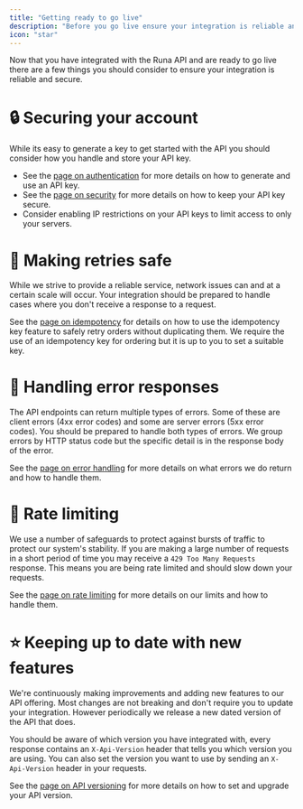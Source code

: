 ```yaml
---
title: "Getting ready to go live"
description: "Before you go live ensure your integration is reliable and secure"
icon: "star"
---
```


Now that you have integrated with the Runa API and are ready to go live there are a few things you should consider to ensure your integration is reliable and secure.

# 🔒 Securing your account

While its easy to generate a key to get started with the API you should consider how you handle and store your API key.

- See the [page on authentication](authentication) for more details on how to generate and use an API key.
- See the [page on security](security) for more details on how to keep your API key secure.
- Consider enabling IP restrictions on your API keys to limit access to only your servers.

# 🔄 Making retries safe

While we strive to provide a reliable service, network issues can and at a certain scale will occur. Your integration should be prepared to handle cases where you don't receive a response to a request.

See the [page on idempotency](idempotency) for details on how to use the idempotency key feature to safely retry orders without duplicating them. We require the use of an idempotency key for ordering but it is up to you to set a suitable key.

# 🛑 Handling error responses

The API endpoints can return multiple types of errors. Some of these are client errors (4xx error codes) and some are server errors (5xx error codes). You should be prepared to handle both types of errors. We group errors by HTTP status code but the specific detail is in the response body of the error.

See the [page on error handling](handling-errors) for more details on what errors we do return and how to handle them.

# 🔢 Rate limiting

We use a number of safeguards to protect against bursts of traffic to protect our system's stability. If you are making a large number of requests in a short period of time you may receive a `429 Too Many Requests` response. This means you are being rate limited and should slow down your requests.

See the [page on rate limiting](rate-limits) for more details on our limits and how to handle them.

# ⭐ Keeping up to date with new features

We're continuously making improvements and adding new features to our API offering. Most changes are not breaking and don't require you to update your integration. However periodically we release a new dated version of the API that does.

You should be aware of which version you have integrated with, every response contains an `X-Api-Version` header that tells you which version you are using. You can also set the version you want to use by sending an `X-Api-Version` header in your requests.

See the [page on API versioning](api-versioning) for more details on how to set and upgrade your API version.
